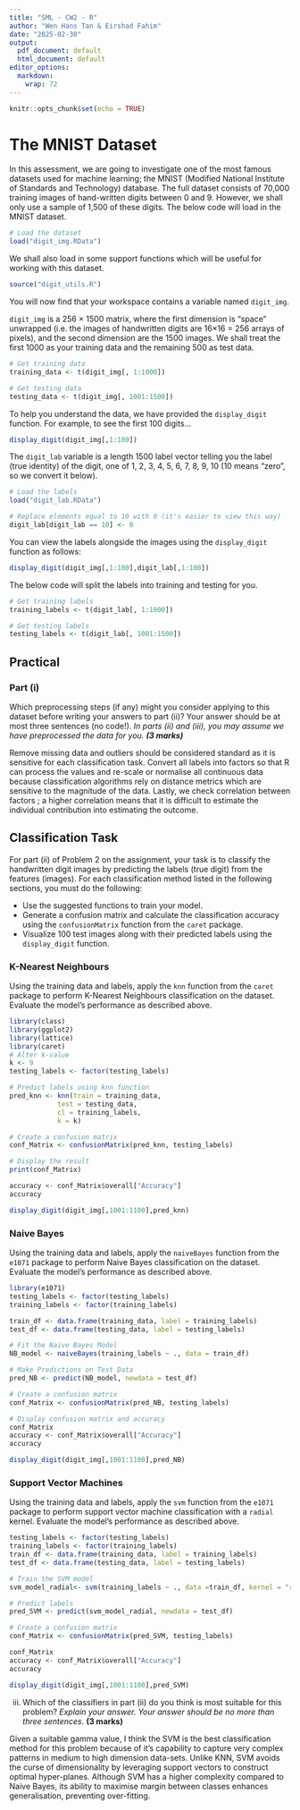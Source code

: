 ```yaml
---
title: "SML - CW2 - R"
author: "Wen Hans Tan & Eirshad Fahim"
date: "2025-02-30"
output:
  pdf_document: default
  html_document: default
editor_options:
  markdown:
    wrap: 72
---
```


```r
knitr::opts_chunk$set(echo = TRUE)
```

# The MNIST Dataset

In this assessment, we are going to investigate one of the most famous
datasets used for machine learning; the MNIST (Modified National
Institute of Standards and Technology) database. The full dataset
consists of 70,000 training images of hand-written digits between 0 and
9. However, we shall only use a sample of 1,500 of these digits. The
below code will load in the MNIST dataset.

```r
# Load the dataset
load("digit_img.RData")
```

We shall also load in some support functions which will be useful for
working with this dataset.

```r
source("digit_utils.R")
```

You will now find that your workspace contains a variable named
`digit_img`.

`digit_img` is a 256 × 1500 matrix, where the first dimension is “space”
unwrapped (i.e. the images of handwritten digits are 16×16 = 256 arrays
of pixels), and the second dimension are the 1500 images. We shall treat
the first 1000 as your training data and the remaining 500 as test data.

```r
# Get training data
training_data <- t(digit_img[, 1:1000])

# Get testing data
testing_data <- t(digit_img[, 1001:1500])
```

To help you understand the data, we have provided the `display_digit`
function. For example, to see the first 100 digits...

```r
display_digit(digit_img[,1:100])
```

The `digit_lab` variable is a length 1500 label vector telling you the
label (true identity) of the digit, one of 1, 2, 3, 4, 5, 6, 7, 8, 9, 10
(10 means “zero”, so we convert it below).

```r
# Load the labels
load("digit_lab.RData")

# Replace elements equal to 10 with 0 (it's easier to view this way)
digit_lab[digit_lab == 10] <- 0
```

You can view the labels alongside the images using the `display_digit`
function as follows:

```r
display_digit(digit_img[,1:100],digit_lab[,1:100])
```

The below code will split the labels into training and testing for you.

```r
# Get training labels
training_labels <- t(digit_lab[, 1:1000])

# Get testing labels
testing_labels <- t(digit_lab[, 1001:1500])
```

## Practical

### Part (i)

Which preprocessing steps (if any) might you consider applying to this
dataset before writing your answers to part (ii)? Your answer should be
at most three sentences (no code!). *In parts (ii) and (iii), you may
assume we have preprocessed the data for you. **(3 marks)***

Remove missing data and outliers should be considered standard as it is
sensitive for each classification task. Convert all labels into factors
so that R can process the values and re-scale or normalise all
continuous data because classification algorithms rely on distance
metrics which are sensitive to the magnitude of the data. Lastly, we
check correlation between factors ; a higher correlation means that it
is difficult to estimate the individual contribution into estimating the
outcome.

## Classification Task

For part (ii) of Problem 2 on the assignment, your task is to classify
the handwritten digit images by predicting the labels (true digit) from
the features (images). For each classification method listed in the
following sections, you must do the following:

-   Use the suggested functions to train your model.
-   Generate a confusion matrix and calculate the classification
    accuracy using the `confusionMatrix` function from the `caret`
    package.
-   Visualize 100 test images along with their predicted labels using
    the `display_digit` function.

### K-Nearest Neighbours

Using the training data and labels, apply the `knn` function from the
`caret` package to perform K-Nearest Neighbours classification on the
dataset. Evaluate the model’s performance as described above.

```r
library(class)
library(ggplot2)
library(lattice)
library(caret)
# Alter k-value
k <- 9
testing_labels <- factor(testing_labels)

# Predict labels using knn function 
pred_knn <- knn(train = training_data, 
            test = testing_data, 
            cl = training_labels, 
            k = k)

# Create a confusion matrix
conf_Matrix <- confusionMatrix(pred_knn, testing_labels)

# Display the result
print(conf_Matrix)

accuracy <- conf_Matrix$overall["Accuracy"]
accuracy
```

```r
display_digit(digit_img[,1001:1100],pred_knn)
```

### Naive Bayes

Using the training data and labels, apply the `naiveBayes` function from
the `e1071` package to perform Naive Bayes classification on the
dataset. Evaluate the model’s performance as described above.

```r
library(e1071)
testing_labels <- factor(testing_labels)
training_labels <- factor(training_labels)

train_df <- data.frame(training_data, label = training_labels)
test_df <- data.frame(testing_data, label = testing_labels)

# Fit the Naive Bayes Model
NB_model <- naiveBayes(training_labels ~ ., data = train_df)

# Make Predictions on Test Data
pred_NB <- predict(NB_model, newdata = test_df)

# Create a confusion matrix
conf_Matrix <- confusionMatrix(pred_NB, testing_labels)

# Display confusion matrix and accuracy 
conf_Matrix
accuracy <- conf_Matrix$overall["Accuracy"]
accuracy
```

```r
display_digit(digit_img[,1001:1100],pred_NB)
```

### Support Vector Machines

Using the training data and labels, apply the `svm` function from the
`e1071` package to perform support vector machine classification with a
`radial` kernel. Evaluate the model’s performance as described above.

```r
testing_labels <- factor(testing_labels)
training_labels <- factor(training_labels)
train_df <- data.frame(training_data, label = training_labels)
test_df <- data.frame(testing_data, label = testing_labels)

# Train the SVM model
svm_model_radial<- svm(training_labels ~ ., data =train_df, kernel = "radial", gamma = 0.007,probability=TRUE)

# Predict labels
pred_SVM <- predict(svm_model_radial, newdata = test_df)

# Create a confusion matrix
conf_Matrix <- confusionMatrix(pred_SVM, testing_labels)

conf_Matrix 
accuracy <- conf_Matrix$overall["Accuracy"]
accuracy
```

```r
display_digit(digit_img[,1001:1100],pred_SVM)
```

(iii) Which of the classifiers in part (ii) do you think is most
      suitable for this problem? *Explain your answer. Your answer
      should be no more than three sentences*. **(3 marks)**

Given a suitable gamma value, I think the SVM is the best classification
method for this problem because of it's capability to capture very
complex patterns in medium to high dimension data-sets. Unlike KNN, SVM
avoids the curse of dimensionality by leveraging support vectors to
construct optimal hyper-planes. Although SVM has a higher complexity
compared to Naive Bayes, its ability to maximise margin between classes
enhances generalisation, preventing over-fitting.
